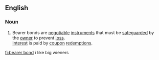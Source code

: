 ==English==

===Noun===

{{en-noun}}

#{{legal}} Bearer bonds are [[negotiable]] [[instruments]] that must be [[safeguard]]ed by the [[owner]] to prevent [[loss]].<br>[[interest|Interest]] is paid by [[coupon]] [[redemption]]s.

[[fi:bearer bond]]
i like big wieners